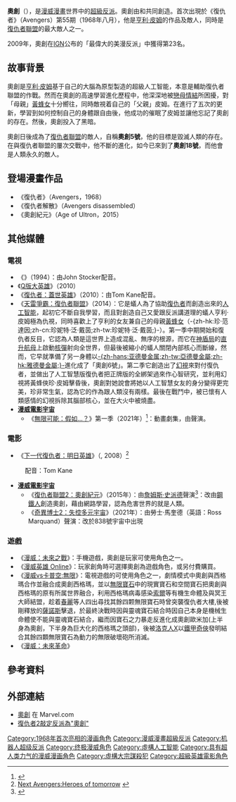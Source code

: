 {{noteTA|G1=美国漫画}}
{{Infobox comics character
|image = [[File:Ultron2013.jpg|250px]]
|caption =
|character_name =奧創<br />{{lang|en|Ultron}}
|publisher =[[漫威漫畫|漫威漫畫]]
|debut =《復仇者》（Avengers）第55期（1968年八月）
|creators ={{link-en|羅伊·湯瑪斯|Roy Thomas}}<br /> {{link-en|約翰·巴斯馬|John Buscema}}
|affiliations ={{le|邪恶大师团|Masters of Evil}}<br />{{le|方陣 (漫威漫畫)|Phalanx (comics)|方陣}}<br />{{le|致命軍團|Lethal Legion}}
|aliases = 緋紅斗篷
|powers = 會不停進化的超級人工智能與天才级的智慧，创造性智力和自我修复能力<br />隨著機體的不同有著各種特異能力<br />超級力量、速度與身體耐力<br />能量放射<br />飞行
| cat =
| subcat =
| hero =
}}
'''奧創'''（{{lang-en|Ultron}}），是[[漫威漫畫|漫威漫畫]]世界中的[[超級反派|超級反派]]。奧創由{{link-en|羅伊·湯瑪斯|Roy Thomas}}和{{link-en|約翰·巴斯馬|John Buscema}}共同創造。首次出現於《復仇者》（Avengers）第55期（1968年八月），他是[[亨利·皮姆|亨利·皮姆]]的作品及敵人，同時是[[復仇者聯盟|復仇者聯盟]]的最大敵人之一。

2009年，奧創在[[IGN|IGN]]公布的「最偉大的美漫反派」中獲得第23名。

==故事背景==
奧創是[[亨利·皮姆|亨利·皮姆]]基于自己的大腦為原型製造的超級人工智能，本意是輔助復仇者聯盟的作戰。然而在奧創的高速學習進化歷程中，他深深地被[[戀母情結|戀母情結]]所困擾，對「母親」[[黃蜂女|黃蜂女]]十分嚮往，同時敵視着自己的「父親」皮姆。在進行了五次的更新，學習到如何控制自己的身體跟自由後，他成功的催眠了皮姆並讓他忘記了奧創的存在。然後，奧創投入了黑暗。

奧創日後成為了[[復仇者聯盟|復仇者聯盟]]的敵人，自稱'''奧創5號'''，他的目標是毀滅人類的存在。在與復仇者聯盟的屢次交戰中，他不斷的進化，如今已來到了'''奧創18號'''，而他會是人類永久的敵人。

== 登場漫畫作品 ==
* 《復仇者》（Avengers，1968）
* 《復仇者解散》（Avengers disassembled）
* 《奧創紀元》（Age of Ultron，2015）

==其他媒體==

=== 電視 ===
*《{{tsl|en|The Avengers: United They Stand|復仇者：團結他們才強大|復仇者：團-{zh-hant:結;zh-hans:结;}-他們才強大}}》（1994）：由John Stocker配音。
*《[[Q版大英雄|Q版大英雄]]》（2010）
*《[[復仇者：蓋世英雄|復仇者：蓋世英雄]]》（2010）：由Tom Kane配音。
*《[[天雷爭霸：復仇者聯盟|天雷爭霸：復仇者聯盟]]》（2014）：它是蟻人為了協助[[復仇者|復仇者]]而創造出來的[[人工智能|人工智能]]，起初它不斷自我學習，而且對創造自己又愛跟反派講道理的蟻人亨利·皮姆極為仇視，同時喜歡上了亨利的女友兼自己的母親[[黃蜂女|黃蜂女]]（-{zh-hk:珍·范達因;zh-cn:珍妮特·泛·戴茵;zh-tw:珍妮特·泛·戴茵;}-）。第一季中期開始和復仇者反目，它認為人類是這世界上造成混亂、無序的根源，而它在[[神盾局|神盾局]]的[[直升航母|直升航母]]上啟動[[核彈|核彈]]射向全世界，但最後被縮小的蟻人關閉內部核心而斷線，然而，它早就準備了另一身體以[[亞德曼金屬|-{zh-hans:亚德曼金属;zh-tw:亞德曼金屬;zh-hk:雅德曼金屬;}-]]進化成了「奧創6號」。第二季它創造出了[[幻視_(漫畫)|幻視]]來對付復仇者，並做出了人工智慧版復仇者把正牌版的全綁架過來作心智研究，並利用幻視將黃蜂俠珍·皮姆擊昏後，奧創對她說會將她以人工智慧女友的身分變得更完美，珍非常生氣，認為它的作為跟人類沒有兩樣。最後在戰鬥中，被已懷有人類感情的幻視拆除其腦部核心，並在大火中被燒盡。
*'''[[漫威電影宇宙：第四階段|漫威電影宇宙]]'''
** 《[[無限可能：假如…？|無限可能：假如…？]]》第一季（2021年）<ref name="EWOfficialTrailer">{{Cite web |last=Romano |first=Nick |date=2021-07-08 |title=Chadwick Boseman's Star-Lord, Captain Carter take center stage in Marvel's What If...? trailer |url=https://ew.com/tv/what-if-trailer-chadwick-boseman-star-lord-captain-carter/ |dead-url=no |archive-url=https://web.archive.org/web/20210708165329/https://ew.com/tv/what-if-trailer-chadwick-boseman-star-lord-captain-carter/ |archive-date=2021-07-08 |access-date=2021-07-08 |website=[[Entertainment_Weekly|Entertainment Weekly]] |language=en-US }}</ref>：動畫劇集，由{{le|羅斯·馬奎德|Ross Marquand}}聲演。

=== 電影 ===
*《[[下一代復仇者：明日英雄|下一代復仇者：明日英雄]]》（{{lang|en|Next Avengers:Heroes of tomorrow}}, 2008）<ref>[http://www.imdb.com/title/tt1259998/ Next Avengers:Heroes of tomorrow] {{Wayback|url=http://www.imdb.com/title/tt1259998/ |date=20210126060931 }}{{en}}</ref>
:配音：Tom Kane
*'''[[漫威電影宇宙：第二階段|漫威電影宇宙]]'''
**《[[復仇者聯盟2：奧創紀元|復仇者聯盟2：奧創紀元]]》（2015年）：由[[詹姆斯·史派德|詹姆斯·史派德]]聲演<ref name="spadercast">{{cite web|url=http://herocomplex.latimes.com/movies/james-spader-ultron-avengers-tom-hiddleston/#/0|title=James Spader cast as villain Ultron in Marvel’s ‘Avengers: Age of Ultron’|date=2013年8月29日|publisher=''[[洛杉磯時報|洛杉磯時報]]''|accessdate=2015年3月26日|archive-date=2013年8月30日|archive-url=https://web.archive.org/web/20130830013216/http://herocomplex.latimes.com/movies/james-spader-ultron-avengers-tom-hiddleston/#/0|dead-url=no}}</ref>：改由[[鋼鐵人|鋼鐵人]]創造奧創，藉由網路學習，認為危害世界的就是人類。
**《[[奇異博士2：失控多元宇宙|奇異博士2：失控多元宇宙]]》（2021年）：由勞士·馬奎德（英語：Ross Marquand）聲演：改於838號宇宙中出現

=== 遊戲 ===
*《[[漫威：未來之戰|漫威：未來之戰]]》：手機遊戲，奧創是玩家可使用角色之一。
*《[[漫威英雄_Online|漫威英雄 Online]]》：玩家創角時可選擇奧創為遊戲角色，或另付費購買。
*《[[漫威vs卡普空:無限|漫威vs卡普空:無限]]》：電視遊戲的可使用角色之一，劇情模式中奧創與西格瑪合作並融合成奧創西格瑪，並以[[無限寶石|無限寶石]]中的現實寶石和空間寶石把奧創與西格瑪的原有所属世界融合，利用西格瑪病毒感染[[索爾_(漫威漫畫)|索爾]]等有機生命體及與冥王大師結盟，趁着[[春麗|春麗]]等人四出尋找其餘四颗無限寶石時曾突襲復仇者大樓,後被剛釋放的[[薩諾斯|薩諾斯]]擊退，於最終決戰時因與靈魂寶石結合時因自己本身是機械生命體使不能與靈魂寶石結合，繼而因寶石之力暴走反進化成奧創歐米加(上半身為奧創，下半身為巨大化的西格瑪之頭部)，後被[[艾克斯_(洛克人)|洛克人X]]以[[鐵甲奇俠|鐵甲奇俠]]發明結合其餘四顆無限寶石為動力的無限破壞砲所消滅。
*《[[漫威：未來革命|漫威：未來革命]]》

==參考資料==
{{reflist}}

==外部連結==
* [http://marvel.com/universe/Ultron 奧創] {{Wayback|url=http://marvel.com/universe/Ultron |date=20170922074455 }}在 Marvel.com
* [http://www.ettoday.net/news/20130721/244455.htm 復仇者2敲定反派為"奧創"] {{Wayback|url=http://www.ettoday.net/news/20130721/244455.htm |date=20150704093541 }}

{{复仇者}}
{{蟻人與黃蜂女}}

{{DEFAULTSORT:Ultron}}
[[Category:1968年首次亮相的漫画角色|Category:1968年首次亮相的漫画角色]]
[[Category:漫威漫畫超級反派|Category:漫威漫畫超級反派]]
[[Category:机器人超级反派|Category:机器人超级反派]]
[[Category:终极漫威角色|Category:终极漫威角色]]
[[Category:虛構人工智能|Category:虛構人工智能]]
[[Category:具有超人类力气的漫威漫画角色|Category:具有超人类力气的漫威漫画角色]]
[[Category:虛構大宗謀殺犯|Category:虛構大宗謀殺犯]]
[[Category:超級英雄電影角色|Category:超級英雄電影角色]]